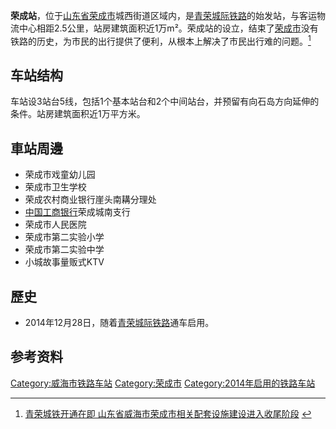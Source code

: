 {{Expand|time=2016-04-03T02:48:45+00:00}}
{{Infobox China railway station
|车站名称 = 荣成站
|图片 = Rongcheng Railway Station - 201608.jpg
|图片介绍 = 荣成站站房于2016年8月
|车站名称拼音 = Rongcheng
|英文名称 = Rongcheng Railway Station
|车站代码 = 18675<ref>{{cite web|url=http://hyfw.12306.cn/hyinfo/action/FwcszsAction_index?type=1|title=营业站服务信息查询|publisher=[[中国铁路客户服务中心|中国铁路客户服务中心]]|accessdate=2017-04-05|archive-date=2016-11-06|archive-url=https://web.archive.org/web/20161106075157/http://hyfw.12306.cn/hyinfo/action/FwcszsAction_index?type=1|dead-url=no}}</ref>
|电报码 = RCK
|拼音码 = RCH
|车站位置 = [[山东省|山东省]][[威海市|威海市]][[荣成市|荣成市]]
|坐标 = {{coord|37|8|36.87|N|122|24|7.22|E|display=inline,title}}
|归属 = [[济南铁路局|济南铁路局]][[烟台车务段|烟台车务段]]<ref>{{cite news|url=http://wfwb.wfnews.com.cn/content/20141107/Articel16009EL.htm|title=青荣城铁开行在即12车站归烟台管理|publisher=[[潍坊晚报|潍坊晚报]]|date=2014-11-07|accessdate=2017-04-05|archive-date=2017-04-06|archive-url=https://web.archive.org/web/20170406020508/http://wfwb.wfnews.com.cn/content/20141107/Articel16009EL.htm|dead-url=no}}</ref>
|线路 = [[青荣城际铁路|青荣城际铁路]]
|车站等级 = 
|月台数目 = 
|站台面 = 3
|股道数目 =5  
|网站 = 
}}
'''荣成站'''，位于[[山东省|山东省]][[荣成市|荣成市]]城西街道区域内，是[[青荣城际铁路|青荣城际铁路]]的始发站，与客运物流中心相距2.5公里，站房建筑面积近1万m²。荣成站的设立，结束了[[荣成市|荣成市]]没有铁路的历史，为市民的出行提供了便利，从根本上解决了市民出行难的问题。<ref>[http://www.weishan.cc/article-24638-1.html 青荣城铁开通在即 山东省威海市荣成市相关配套设施建设进入收尾阶段] {{Wayback|url=http://www.weishan.cc/article-24638-1.html |date=20160413170219 }}</ref>

==车站结构==
车站设3站台5线，包括1个基本站台和2个中间站台，并预留有向石岛方向延伸的条件。站房建筑面积近1万平方米。
==車站周邊==
* 荣成市戏童幼儿园
* 荣成市卫生学校
* 荣成农村商业银行崖头南耩分理处
* [[中国工商银行|中国工商银行]]荣成城南支行
* 荣成市人民医院
* 荣成市第二实验小学
* 荣成市第二实验中学
* 小城故事量贩式KTV

==歷史==
* 2014年12月28日，随着[[青荣城际铁路|青荣城际铁路]]通车启用。
==参考资料==
{{reflist}}

{{青荣城际铁路}}
{{莱荣高速铁路}}

[[Category:威海市铁路车站|Category:威海市铁路车站]]
[[Category:荣成市|Category:荣成市]]
[[Category:2014年启用的铁路车站|Category:2014年启用的铁路车站]]